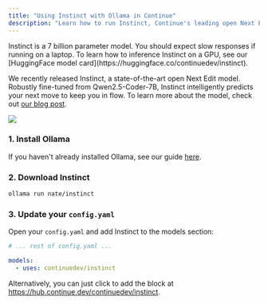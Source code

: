 ```yaml
---
title: "Using Instinct with Ollama in Continue"
description: "Learn how to run Instinct, Continue's leading open Next Edit model, on your own hardware with Ollama"
---
```


<Warning>
  Instinct is a 7 billion parameter model. You should expect slow responses if
  running on a laptop. To learn how to inference Instinct on a GPU, see our
  [HuggingFace model card](https://huggingface.co/continuedev/instinct).
</Warning>

We recently released Instinct, a state-of-the-art open Next Edit model. Robustly fine-tuned from Qwen2.5-Coder-7B, Instinct intelligently predicts your next move to keep you in flow. To learn more about the model, check out [our blog post](https://blog.continue.dev/instinct/).

<Frame>
  <img src="/images/instinct.gif" />
</Frame>

### 1. Install Ollama

If you haven't already installed Ollama, see our guide [here](./ollama-guide).

### 2. Download Instinct

```bash
ollama run nate/instinct
```

### 3. Update your `config.yaml`

Open your `config.yaml` and add Instinct to the models section:

```yaml
# ... rest of config.yaml ...

models:
  - uses: continuedev/instinct
```

Alternatively, you can just click to add the block at https://hub.continue.dev/continuedev/instinct.
